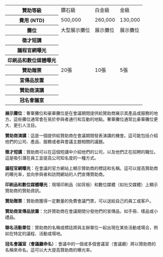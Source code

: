 
<table class="tw-table-auto">
  <tbody>
    <tr>
      <th>贊助等級</th>
      <td>鑽石級</td>
      <td>白金級</td>
      <td>金級</td>
    </tr>
    <tr>
      <th>費用 (NTD)</th>
      <td>500,000</td>
      <td>260,000</td>
      <td>130,000</td>
    </tr>
    <tr>
      <th>攤位</th>
      <td>大型展示攤位</td>
      <td>展示攤位</td>
      <td>展示攤位</td>
    </tr>
    <tr>
      <th>徵才短講</th>
      <td>
        <FontAwesomeIcon icon={faCheck} />
      </td>
      <td>
        <FontAwesomeIcon icon={faCheck} />
      </td>
      <td>
        <FontAwesomeIcon icon={faCheck} />
      </td>
    </tr>
    <tr>
      <th>議程官網曝光</th>
      <td>
        <FontAwesomeIcon icon={faCheck} />
      </td>
      <td>
        <FontAwesomeIcon icon={faCheck} />
      </td>
      <td>
        <FontAwesomeIcon icon={faCheck} />
      </td>
    </tr>
    <tr>
      <th>印刷品和數位媒體曝光</th>
      <td>
        <FontAwesomeIcon icon={faCheck} />
      </td>
      <td>
        <FontAwesomeIcon icon={faCheck} />
      </td>
      <td>
        <FontAwesomeIcon icon={faCheck} />
      </td>
    </tr>
    <tr>
      <th>贊助贈票</th>
      <td>20張</td>
      <td>10張</td>
      <td>5張</td>
    </tr>
    <tr>
      <th>宣傳品放置</th>
      <td>
        <FontAwesomeIcon icon={faCheck} />
      </td>
      <td>
        <FontAwesomeIcon icon={faCheck} />
      </td>
      <td>
        <FontAwesomeIcon icon={faCheck} />
      </td>
    </tr>
    <tr>
      <th>贊助商演講</th>
      <td>
        <FontAwesomeIcon icon={faCheck} />
      </td>
      <td>
        <FontAwesomeIcon icon={faCheck} />
      </td>
      <td></td>
    </tr>
    <tr>
      <th>冠名會議室</th>
      <td>
        <FontAwesomeIcon icon={faCheck} />
      </td>
      <td></td>
      <td></td>
    </tr>
  </tbody>
</table>

**展示攤位**：奢華攤位和豪華攤位是在會議期間提供給贊助商展示其產品或服務的地方。這些攤位通常會在易於參與者通行和互動的地點。奢華攤位通常比豪華攤位更大、更引人注目。

**贊助商演講**：這是一個提供給贊助商在會議期間發表演講的機會。這可能包括介紹他們的公司、產品、服務或者與會議主題相關的議題。

**徵才短講**：贊助商可以在這個短講中介紹他們的公司，以及他們正在招聘的職位。這是吸引潛在員工並提高公司知名度的一種方式。

**議程官網曝光**：在會議的官方網站上顯示贊助商的標誌和名稱。這可以提高贊助商的曝光率，並向參與者和訪問網站的人們宣傳贊助商。

**印刷品和數位媒體曝光**：現場印刷品（如背板）和數位媒體（如社交媒體）上顯示贊助商的贊助資訊。

**贊助贈票**：贊助商獲得一定數量的免費會議門票，可以送給自己的員工或客戶。

**贊助商宣傳品放置**：允許贊助商在會議期間分發他們的宣傳品，如手冊、樣品或小禮品。

**聯名活動單位**：贊助商的名稱或標誌將與主辦單位一起出現在某些活動或場合，例如在特定的議程、活動或場地。

**冠名會議室（會議廳命名）**：會議中的一個或多個會議室（會議廳）將以贊助商的名稱來命名。這可以大大提高贊助商的曝光率。
